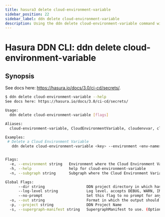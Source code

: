 ```yaml
---
title: hasura3 delete cloud-environment-variable
sidebar_position: 22
sidebar_label: ddn delete cloud-environment-variable
description: Using the ddn delete cloud-environment-variable command with the Hasura CLI
---
```


# Hasura DDN CLI: ddn delete cloud-environment-variable 

## Synopsis
See docs here: https://hasura.io/docs/3.0/ci-cd/secrets/.

```bash
$ ddn delete cloud-environment-variable --help
See docs here: https://hasura.io/docs/3.0/ci-cd/secrets/

Usage:
  ddn delete cloud-environment-variable [flags]

Aliases:
  cloud-environment-variable, CloudEnvironmentVariable, cloudenvvar, cloudenvironmentvariable

Examples:
 # Delete a Cloud Environment Variable
   ddn delete cloud-environment-variable <key> --environment <env-name>


Flags:
  -e, --environment string   Environment where the Cloud Environment Variable can be referenced (required)
  -h, --help                 help for cloud-environment-variable
  -n, --subgraph string      Subgraph where the Cloud Environment Variable can be referenced (required)

Global Flags:
      --dir string                   DDN project directory in which hasura.yaml is present (default ".")
      --log-level string             Log level. accepts DEBUG, WARN, INFO, ERROR, FATAL (default "INFO")
      --no-prompt                    Set this flag to no prompt for anything, the command fails if any input is missing
  -o, --out string                   Format in which the output should be printed, accepts table, json and yaml (default "table")
  -p, --project string               DDN Project Name
  -s, --supergraph-manifest string   SupergraphManifest to use. (Optional. DefaultSupergraphManifest used  if not provided)
```

